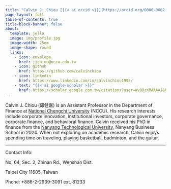 ```yaml
---
title: "Calvin J. Chiou [{{< ai orcid >}}](https://orcid.org/0000-0002-4961-1545)"
page-layout: full
table-of-contents: true
title-block-banner: false
about:
  template: jolla
  image: img/profile.jpg
  image-width: 25em
  image-shape: round
  links:
    - icon: envelope
      href: jjchiou@nccu.edu.tw
    - icon: github
      href: https://github.com/calvinchiou
    - icon: linkedin
      href: https://www.linkedin.com/in/calvinchiou1992/
    - text: "{{< ai google-scholar >}}"
      href: https://scholar.google.com.tw/citations?user=WvORrXMAAAAJ&hl=en
---
```


Calvin J. Chiou (邱健嘉) is an Assistant Professor in the Department of Finance at [National Chengchi University](https://www.nccu.edu.tw/) (NCCU). His research interests include corporate innovation, institutional investors, corporate governance, corporate finance, and behavioral finance. Calvin received his PhD in finance from the [Nanyang Technological University](https://www.ntu.edu.sg/index), Nanyang Business School in 2024. When not exploring on academic research, Calvin enjoys spending time on traveling, playing basketball, badminton, and the guitar.

------------------------------------------------------------------------

Contact Info:

No. 64, Sec. 2, Zhinan Rd., Wenshan Dist.

Taipei City 11605, Taiwan

Phone: +886-2-2939-3091 ext. 81233

